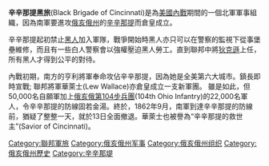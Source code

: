 '''辛辛那提黑旅'''(Black Brigade of Cincinnati)是為[[美國內戰|美國內戰]]期間的一個北軍軍事組織，因為南軍要進攻[[俄亥俄州|俄亥俄州]]的[[辛辛那提|辛辛那提]]而倉皇成立。

辛辛那提起初禁止[[黑人|黑人]]加入軍隊，戰爭開始時黑人亦只可以在警察的監視下從事堡壘維修，而且有一些白人警察會以強權壓迫黑人勞工。直到聯邦中將[[狄克遜|狄克遜]]上任，所有黑人才得到公平的對待。

內戰初期，南方的亨利將軍奉命攻佔辛辛那提，因為她是全美第六大城市。鎮長即時宣戰; 聯邦將軍華萊士(Lew Wallace)亦倉皇成立一支新軍團。
雖是如此，但50,000名自願軍加上[[俄亥俄第104步兵團|俄亥俄第104步兵團]](104th Ohio Infantry)的22,000名軍人，令辛辛那提的防線固若金湯。終於，1862年9月，南軍到達辛辛那提的防線前，猶疑了整整一天，就於13日全面撤退。華萊士也被譽為“辛辛那提的救世主”(Savior of Cincinnati)。

[[Category:聯邦軍旅|Category:聯邦軍旅]]
[[Category:俄亥俄州军事|Category:俄亥俄州军事]]
[[Category:俄亥俄州组织|Category:俄亥俄州组织]]
[[Category:俄亥俄州歷史|Category:俄亥俄州歷史]]
[[Category:辛辛那堤|Category:辛辛那堤]]